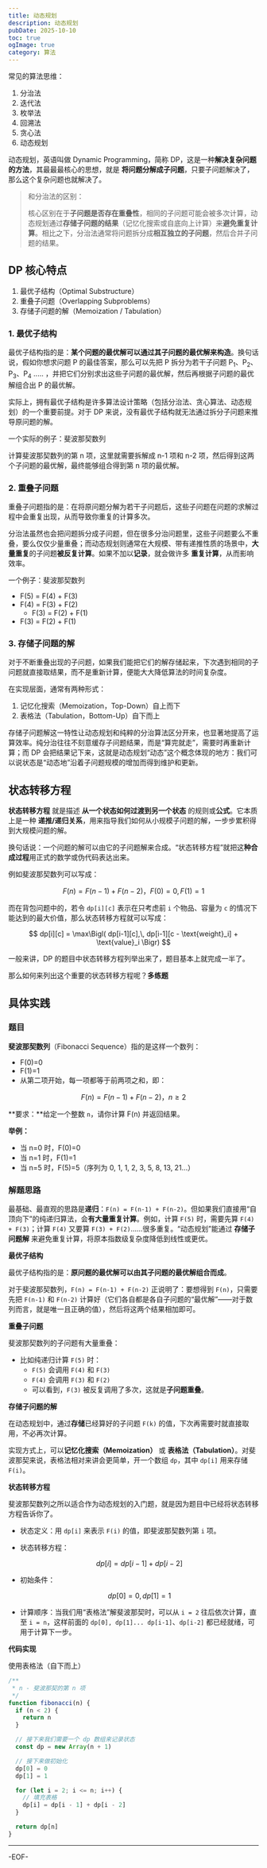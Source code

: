 ```yaml
---
title: 动态规划
description: 动态规划
pubDate: 2025-10-10
toc: true
ogImage: true
category: 算法
---
```


常见的算法思维：

1. 分治法
2. 迭代法
3. 枚举法
4. 回溯法
5. 贪心法
6. 动态规划

动态规划，英语叫做 Dynamic Programming，简称 DP，这是一种**解决复杂问题的方法**，其最最最核心的思想，就是 **将问题分解成子问题**，只要子问题解决了，那么这个复杂问题也就解决了。

> 和分治法的区别：
>
> 核心区别在于**子问题是否存在重叠性**，相同的子问题可能会被多次计算，动态规划通过**存储子问题的结果**（记忆化搜索或自底向上计算）来**避免重复计算**。相比之下，分治法通常将问题拆分成**相互独立的子问题**，然后合并子问题的结果。

## DP 核心特点

1. 最优子结构（Optimal Substructure）
2. 重叠子问题（Overlapping Subproblems）
3. 存储子问题的解（Memoization / Tabulation）

### 1. 最优子结构

最优子结构指的是：**某个问题的最优解可以通过其子问题的最优解来构造**。换句话说，假如你想求问题 P 的最佳答案，那么可以先把 P 拆分为若干子问题 P<sub>1</sub>、P<sub>2</sub>、P<sub>3</sub>、P<sub>4</sub> ..... ，并把它们分别求出这些子问题的最优解，然后再根据子问题的最优解组合出 P 的最优解。

实际上，拥有最优子结构是许多算法设计策略（包括分治法、贪心算法、动态规划）的一个重要前提。对于 DP 来说，没有最优子结构就无法通过拆分子问题来推导原问题的解。

一个实际的例子：斐波那契数列

计算斐波那契数列的第 n 项，这里就需要拆解成 n-1 项和 n-2 项，然后得到这两个子问题的最优解，最终能够组合得到第 n 项的最优解。

### 2. 重叠子问题

重叠子问题指的是：在将原问题分解为若干子问题后，这些子问题在问题的求解过程中会重复出现，从而导致你重复的计算多次。

分治法虽然也会把问题拆分成子问题，但在很多分治问题里，这些子问题要么不重叠，要么仅仅少量重叠；而动态规划则通常在大规模、带有递推性质的场景中，**大量重复**的子问题**被反复计算**。如果不加以**记录**，就会做许多 **重复计算**，从而影响效率。

一个例子：斐波那契数列

- F(5) = F(4) + F(3)
- F(4) = F(3) + F(2)
  - F(3) = F(2) + F(1)
- F(3) = F(2) + F(1)

### 3. 存储子问题的解

对于不断重叠出现的子问题，如果我们能把它们的解存储起来，下次遇到相同的子问题就直接取结果，而不是重新计算，便能大大降低算法的时间复杂度。

在实现层面，通常有两种形式：

1. 记忆化搜索（Memoization，Top-Down）自上而下
2. 表格法（Tabulation，Bottom-Up）自下而上

存储子问题解这一特性让动态规划和纯粹的分治算法区分开来，也显著地提高了运算效率。纯分治往往不刻意缓存子问题结果，而是“算完就走”，需要时再重新计算；而 DP 会把结果记下来，这就是动态规划“动态”这个概念体现的地方：我们可以说状态是“动态地”沿着子问题规模的增加而得到维护和更新。

## 状态转移方程

**状态转移方程** 就是描述 **从一个状态如何过渡到另一个状态** 的规则或**公式**。它本质上是一种 **递推/递归关系**，用来指导我们如何从小规模子问题的解，一步步累积得到大规模问题的解。

换句话说：一个问题的解可以由它的子问题解来合成。“状态转移方程”就把这**种合成过程**用正式的数学或伪代码表达出来。

例如斐波那契数列可以写成：

$$
F(n)=F(n−1)+F(n−2)，F(0)=0,F(1)=1
$$

而在背包问题中的，若令 `dp[i][c]` 表示在只考虑前 `i` 个物品、容量为 `c` 的情况下能达到的最大价值，那么状态转移方程就可以写成：

$$
dp[i][c] = \max\Bigl( dp[i-1][c],\, dp[i-1][c - \text{weight}_i] + \text{value}_i \Bigr)
$$

一般来讲，DP 的题目中状态转移方程列举出来了，题目基本上就完成一半了。

那么如何来列出这个重要的状态转移方程呢？**多练题**

## 具体实践

### 题目

**斐波那契数列**（Fibonacci Sequence）指的是这样一个数列：

- F(0)=0
- F(1)=1
- 从第二项开始，每一项都等于前两项之和，即：

$$
F(n)=F(n−1)+F(n−2)，n≥2
$$

**要求：**给定一个整数 `n`，请你计算 F(n) 并返回结果。

**举例：**

- 当 n=0 时，F(0)=0
- 当 n=1 时，F(1)=1
- 当 n=5 时，F(5)=5（序列为 0, 1, 1, 2, 3, 5, 8, 13, 21...）

### 解题思路

最基础、最直观的思路是**递归**：`F(n) = F(n-1) + F(n-2)`。但如果我们直接用“自顶向下”的纯递归算法，会**有大量重复计算**。例如，计算 `F(5)` 时，需要先算 `F(4) + F(3)`；计算 `F(4)` 又要算 `F(3) + F(2)`……很多重复。“动态规划”能通过 **存储子问题解** 来避免重复计算，将原本指数级复杂度降低到线性或更优。

**最优子结构**

最优子结构指的是：**原问题的最优解可以由其子问题的最优解组合而成**。

对于斐波那契数列，`F(n) = F(n-1) + F(n-2)` 正说明了：要想得到 `F(n)`，只需要先把 `F(n-1)` 和 `F(n-2)` 计算好（它们各自都是各自子问题的“最优解”——对于数列而言，就是唯一且正确的值），然后将这两个结果相加即可。

**重叠子问题**

斐波那契数列的子问题有大量重叠：

- 比如纯递归计算 `F(5)` 时：
  - `F(5)` 会调用 `F(4)` 和 `F(3)`
  - `F(4)` 会调用 `F(3)` 和 `F(2)`
  - 可以看到，`F(3)` 被反复调用了多次，这就是**子问题重叠**。

**存储子问题的解**

在动态规划中，通过**存储**已经算好的子问题 `F(k)` 的值，下次再需要时就直接取用，不必再次计算。

实现方式上，可以**记忆化搜索（Memoization）** 或 **表格法（Tabulation）**。对斐波那契来说，表格法相对来讲会更简单，开一个数组 `dp`，其中 `dp[i]` 用来存储 `F(i)`。

**状态转移方程**

斐波那契数列之所以适合作为动态规划的入门题，就是因为题目中已经将状态转移方程告诉你了。

- 状态定义：用 `dp[i]` 来表示 `F(i)` 的值，即斐波那契数列第 `i` 项。

- 状态转移方程：

  $$
  dp[i]=dp[i−1]+dp[i−2]
  $$

- 初始条件：

  $$
  dp[0]=0,dp[1]=1
  $$

- 计算顺序：当我们用“表格法”解斐波那契时，可以从 `i = 2` 往后依次计算，直至 `i = n`，这样前面的 `dp[0], dp[1]... dp[i-1]`、`dp[i-2]` 都已经就绪，可用于计算下一步。

**代码实现**

使用表格法（自下而上）

```js
/**
 * n - 斐波那契的第 n 项
 */
function fibonacci(n) {
  if (n < 2) {
    return n
  }

  // 接下来我们需要一个 dp 数组来记录状态
  const dp = new Array(n + 1)

  // 接下来做初始化
  dp[0] = 0
  dp[1] = 1

  for (let i = 2; i <= n; i++) {
    // 填充表格
    dp[i] = dp[i - 1] + dp[i - 2]
  }

  return dp[n]
}
```

---

-EOF-
